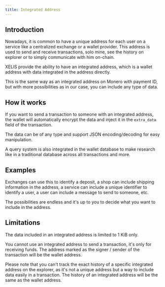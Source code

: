 ```yaml
---
title: Integrated Address
---
```


## Introduction

Nowadays, it is common to have a unique address for each user on a service like a centralized exchange or a wallet provider.
This address is used to send and receive transactions, solo mine, see the history on explorer or to simply communicate with him on-chain.

XELIS provide the ability to have an integrated address, which is a wallet address with data integrated in the address directly.

This is the same way as an integrated address on Monero with payment ID, but with more possibilities as in our case, you can include any type of data.

## How it works

If you want to send a transaction to someone with an integrated address, the wallet will automatically encrypt the data and inject it in the `extra_data` field of the transaction.

The data can be of any type and support JSON encoding/decoding for easy manipulation.

A query system is also integrated in the wallet database to make research like in a traditional database across all transactions and more.

## Examples

Exchanges can use this to identify a deposit, a shop can include shipping information in the address, a service can include a unique identifier to identify a user, a user can include a message to send to someone, etc.

The possibilities are endless and it's up to you to decide what you want to include in the address.

## Limitations

The data included in an integrated address is limited to 1 KiB only.

You cannot use an integrated address to send a transaction, it's only for receiving funds.
The address marked as the signer / sender of the transaction will be the wallet address.

Please note that you can't track the exact history of a specific integrated address on the explorer, as it's not a unique address but a way to include data easily in a transaction.
The history of an integrated address will be the same as the wallet address.